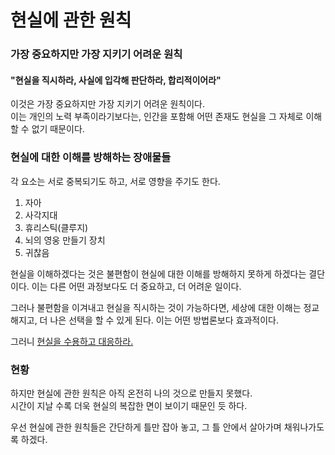 # 현실에 관한 원칙

### 가장 중요하지만 가장 지키기 어려운 원칙

#### "현실을 직시하라, 사실에 입각해 판단하라, 합리적이어라"

이것은 가장 중요하지만 가장 지키기 어려운 원칙이다.\
이는 개인의 노력 부족이라기보다는, 인간을 포함해 어떤 존재도 현실을 그 자체로 이해할 수 없기 때문이다.

### 현실에 대한 이해를 방해하는 장애물들

각 요소는 서로 중복되기도 하고, 서로 영향을 주기도 한다.

1. 자아
2. 사각지대
3. 휴리스틱(클루지)
4. 뇌의 영웅 만들기 장치
5. 귀찮음

현실을 이해하겠다는 것은 불편함이 현실에 대한 이해를 방해하지 못하게 하겠다는 결단이다. 이는 다른 어떤 과정보다도 더 중요하고, 더 어려운 일이다.

그러나 불편함을 이겨내고 현실을 직시하는 것이 가능하다면, 세상에 대한 이해는 정교해지고, 더 나은 선택을 할 수 있게 된다. 이는 어떤 방법론보다 효과적이다.

그러니 [현실을 수용하고 대응하라.](/life/reality/1)

### 현황

하지만 현실에 관한 원칙은 아직 온전히 나의 것으로 만들지 못했다.\
시간이 지날 수록 더욱 현실의 복잡한 면이 보이기 때문인 듯 하다.

우선 현실에 관한 원칙들은 간단하게 틀만 잡아 놓고, 그 틀 안에서 살아가며 채워나가도록 하겠다.